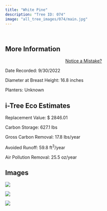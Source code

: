 ```yaml
---
title: "White Pine"
description: "Tree ID: 074"
image: "all_tree_images/074/main.jpg"
---
```


<br>

## **More Information**
::: column-margin
<center><a class="button" href="https://forms.gle/W6f5nwYxrM33hF4f7">Notice a Mistake?</a></center>
:::


Date Recorded:  9/30/2022

Diameter at Breast Height:  16.8  inches

Planters:  Unknown

## **i-Tree Eco Estimates**


 Replacement Value: $ 2846.01

 Carbon Storage:  627.1  lbs

 Gross Carbon Removal:  17.8  lbs/year

 Avoided Runoff:  59.8  ft<sup>3</sup>/year

 Air Pollution Removal:  25.5  oz/year

## **Images**


 ![](all_tree_images/074/IMG_6579.jpg)

 ![](all_tree_images/074/IMG_6581.jpg)

 ![](all_tree_images/074/main.jpg)
